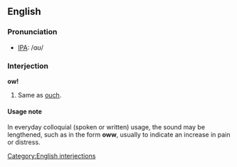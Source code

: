 ==English==
===Pronunciation===
* [[Wiktionary:Pronunciation_key|IPA]]: /ɑʊ/

===Interjection===
'''ow!'''
#Same as [[ouch]].

====Usage note====
In everyday colloquial (spoken or written) usage, the sound may be lengthened, such as in the form '''oww''', usually to indicate an increase in pain or distress.

[[Category:English interjections]]